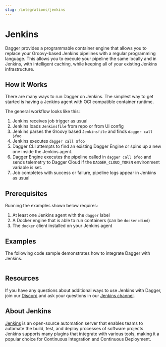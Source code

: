 ```yaml
---
slug: /integrations/jenkins
---
```


# Jenkins

Dagger provides a programmable container engine that allows you to replace your Groovy-based Jenkins pipelines with a regular programming language. This allows you to execute your pipeline the same locally and in Jenkins, with intelligent caching, while keeping all of your existing Jenkins infrastructure.

## How it Works

There are many ways to run Dagger on Jenkins. The simplest way to get started is having a Jenkins agent with OCI compatible container runtime.

The general workflow looks like this:

1. Jenkins receives job trigger as usual
1. Jenkins loads `Jenkinsfile` from repo or from UI config
1. Jenkins parses the Groovy based `Jenkinsfile` and finds `dagger call $foo`
1. Jenkins executes `dagger call $foo`
1. Dagger CLI attempts to find an existing Dagger Engine or spins up a new one inside the Jenkins agent.
1. Dagger Engine executes the pipeline called in `dagger call $foo` and sends telemetry to Dagger Cloud if the `DAGGER_CLOUD_TOKEN` environment variable is set.
1. Job completes with success or failure, pipeline logs appear in Jenkins as usual

## Prerequisites

Running the examples shown below requires:

1. At least one Jenkins agent with the `dagger` label
1. A Docker engine that is able to run containers (can be `docker:dind`)
1. The `docker` client installed on your Jenkins agent

## Examples

The following code sample demonstrates how to integrate Dagger with Jenkins.

```groovy title="Jenkinsfile" file=./snippets/Jenkinsfile
```

## Resources

If you have any questions about additional ways to use Jenkins with Dagger, join our [Discord](https://discord.gg/dagger-io) and ask your questions in our [Jenkins channel](https://discord.com/channels/707636530424053791/1149487212069670974).

## About Jenkins

[Jenkins](https://www.jenkins.io/) is an open-source automation server that enables teams to automate the build, test, and deploy processes of software projects. Jenkins supports many plugins that integrate with various tools, making it a popular choice for Continuous Integration and Continuous Deployment.
